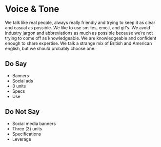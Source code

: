 
<Meta title="Design System/Our Brand/Voice " />

# Voice & Tone

We talk like real people, always really friendly and trying to keep it as clear and casual as possible. We like to use smilies, emoji, and gif’s.
We avoid industry jargon and abbreviations as much as possible because we’re not trying to come off as knowledgeable. We are knowledgeable and confident enough to share expertise.
We talk a strange mix of British and American english, but we should probably choose one.

## Do Say

- Banners
- Social ads
- 3 units
- Specs
- Use

## Do Not Say

- Social media banners
- Three (3) units
- Specifications
- Leverage
